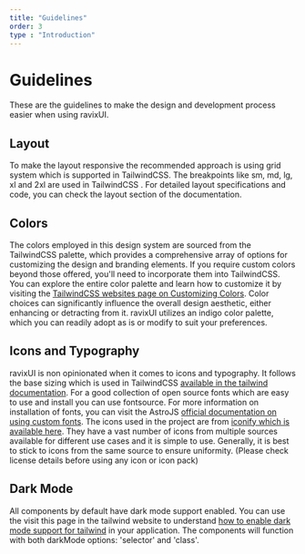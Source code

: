 ```yaml
---
title: "Guidelines"
order: 3
type : "Introduction"
---
```


# Guidelines

These are the guidelines to make the design and development process easier when using ravixUI.

## Layout

To make the layout responsive the recommended approach is using grid system which is supported in TailwindCSS. The breakpoints like sm, md, lg, xl and 2xl are used in TailwindCSS . For detailed layout specifications and code, you can check the layout section of the documentation.

## Colors

The colors employed in this design system are sourced from the TailwindCSS palette, which provides a comprehensive array of options for customizing the design and branding elements. If you require custom colors beyond those offered, you'll need to incorporate them into TailwindCSS. You can explore the entire color palette and learn how to customize it by visiting the [TailwindCSS websites page on Customizing Colors](https://tailwindcss.com/docs/customizing-colors). Color choices can significantly influence the overall design aesthetic, either enhancing or detracting from it. ravixUI utilizes an indigo color palette, which you can readily adopt as is or modify to suit your preferences.

## Icons and Typography

ravixUI is non opinionated when it comes to icons and typography. It follows the base sizing which is used in TailwindCSS [available in the tailwind documentation](https://tailwindcss.com/docs/font-size). For a good collection of open source fonts which are easy to use and install you can use fontsource. For more information on installation of fonts, you can visit the AstroJS [official documentation on using custom fonts](https://docs.astro.build/en/guides/fonts/). The icons used in the project are from [iconify which is available here](https://iconify.design/). They have a vast number of icons from multiple sources available for different use cases and it is simple to use. Generally, it is best to stick to icons from the same source to ensure uniformity. (Please check license details before using any icon or icon pack)


## Dark Mode

All components by default have dark mode support enabled. You can use the visit this page in the tailwind website to understand [how to enable dark mode support for tailwind](https://tailwindcss.com/docs/dark-mode) in your application. The components will function with both darkMode options: 'selector' and 'class'. 
